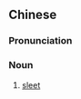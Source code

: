 {{also|冻雨}}
==Chinese==
{{zh-forms|s=冻雨}}

===Pronunciation===
{{zh-pron
|m=dòngyǔ
|cat=n
}}

===Noun===
{{zh-noun}}

# [[sleet]]

{{zh-cat|Weather}}